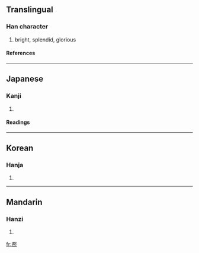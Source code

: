 ==Translingual==
===Han character===
{{Han char|rad=冫|as=14|sn=16|four=3733<sub>1</sub>|canj=戈一中尸火 (IMLSF)}}
# bright, splendid, glorious
====References====
{{Han ref|kx=0133.460|dkj=01721|dj=0298.280|hdz=10301.160|uh=51DE|ud=20958|bh=E8F9|bd=59641}}
----
==Japanese==
===Kanji===
{{ja-kanji|grade=|rs=冫14}}
# {{defn|Japanese}}
====Readings====
{{ja-readings|on=[[き]] (ki)|kun=[[やわらぐ]] (yawaragu)}}
----
==Korean==
===Hanja===
{{ko-hanja|hangeul=희|rv=hui|mr=hŭi}}
# {{defn|Korean}}
----
==Mandarin==
===Hanzi===
{{cmn-hanzi|pin=[[xī]] (xi1)|wg=hsi<sup>1</sup>}}
# {{defn|Mandarin}}

[[fr:凞]]
